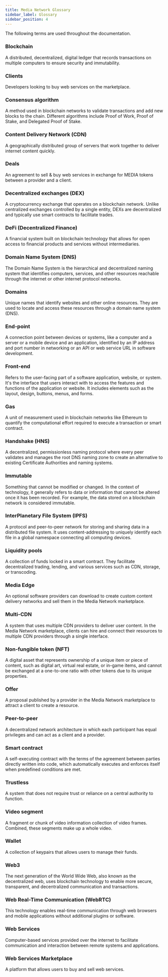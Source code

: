 ```yaml
---
title: Media Network Glossary
sidebar_label: Glossary
sidebar_position: 4
---
```


The following terms are used throughout the documentation.

### Blockchain

A distributed, decentralized, digital ledger that records transactions on multiple computers to ensure security and immutability.


### Clients

Developers looking to buy web services on the marketplace.

### Consensus algorithm

A method used in blockchain networks to validate transactions and add new blocks to the chain. Different algorithms include Proof of Work, Proof of Stake, and Delegated Proof of Stake.

### Content Delivery Network (CDN)

A geographically distributed group of servers that work together to deliver internet content quickly.


### Deals

An agreement to sell & buy web services in exchange for MEDIA tokens between a provider and a client.


### Decentralized exchanges (DEX)

A cryptocurrency exchange that operates on a blockchain network. Unlike centralized exchanges controlled by a single entity, DEXs are decentralized and typically use smart contracts to facilitate trades.

### DeFi (Decentralized Finance)

A financial system built on blockchain technology that allows for open access to financial products and services without intermediaries.

### Domain Name System (DNS)

The Domain Name System is the hierarchical and decentralized naming system that identifies computers, services, and other resources reachable through the internet or other internet protocol networks.

### Domains

Unique names that identify websites and other online resources. They are used to locate and access these resources through a domain name system (DNS).

### End-point

A connection point between devices or systems, like a computer and a server or a mobile device and an application, identified by an IP address and port number in networking or an API or web service URL in software development.

### Front-end

Refers to the user-facing part of a software application, website, or system. It's the interface that users interact with to access the features and functions of the application or website. It includes elements such as the layout, design, buttons, menus, and forms.

### Gas

A unit of measurement used in blockchain networks like Ethereum to quantify the computational effort required to execute a transaction or smart contract.

### Handshake (HNS)

A decentralized, permissionless naming protocol where every peer validates and manages the root DNS naming zone to create an alternative to existing Certificate Authorities and naming systems.

### Immutable

Something that cannot be modified or changed. In the context of technology, it generally refers to data or information that cannot be altered once it has been recorded. For example, the data stored on a blockchain network is considered immutable.

### InterPlanetary File System (IPFS)

A protocol and peer-to-peer network for storing and sharing data in a distributed file system. It uses content-addressing to uniquely identify each file in a global namespace connecting all computing devices.


### Liquidity pools
A collection of funds locked in a smart contract. They facilitate decentralized trading, lending, and various services such as CDN, storage, or transcoding.


### Media Edge
An optional software providers can download to create custom content delivery networks and sell them in the Media Network marketplace.


### Multi-CDN
A system that uses multiple CDN providers to deliver user content. In the Media Network marketplace, clients can hire and connect their resources to multiple CDN providers through a single interface.

### Non-fungible token (NFT)
A digital asset that represents ownership of a unique item or piece of content, such as digital art, virtual real estate, or in-game items, and cannot be exchanged at a one-to-one ratio with other tokens due to its unique properties.

### Offer
A proposal published by a provider in the Media Network marketplace to attract a client to create a resource.

### Peer-to-peer
A decentralized network architecture in which each participant has equal privileges and can act as a client and a provider.

### Smart contract
A self-executing contract with the terms of the agreement between parties directly written into code, which automatically executes and enforces itself when predefined conditions are met.

### Trustless
A system that does not require trust or reliance on a central authority to function.

### Video segment
A fragment or chunk of video information collection of video frames. Combined, these segments make up a whole video.

### Wallet
A collection of keypairs that allows users to manage their funds.

### Web3
The next generation of the World Wide Web, also known as the decentralized web, uses blockchain technology to enable more secure, transparent, and decentralized communication and transactions.

### Web Real-Time Communication (WebRTC)
This technology enables real-time communication through web browsers and mobile applications without additional plugins or software.

### Web Services
Computer-based services provided over the internet to facilitate communication and interaction between remote systems and applications.

### Web Services Marketplace
A platform that allows users to buy and sell web services.